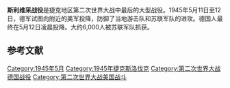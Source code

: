 {{Infobox military conflict
|partof = [[第二次世界大战|第二次世界大战]]中[[苏德战争|苏德战争]]
| image = Památník Milín (1).jpg
| image_size = 250
|caption = 斯利维采附近的纪念馆
|date = 1945年5月11日至12日
|place = [[波希米亚|波希米亚]]{{tsl|en|Milín|米林 (捷克)|米林}}附近的斯利维采
|result = Allied victory
|combatant1 = {{flag|Soviet Union|1936}}<br>{{flag|Czechoslovakia}}<ref>{{cite web|url=http://www.dsphoto.cz/index.php/fotovypravyclanky/75-slivice2009.html |title=Archived copy |accessdate=2010-09-19 |archiveurl=https://web.archive.org/web/20110718171303/http://www.dsphoto.cz/index.php/fotovypravyclanky/75-slivice2009.html |archivedate=2011-07-18 }} in czech</ref><ref>http://zpravy.idnes.cz/vybuch-amputoval-dlan-ucastnikovi-rekonstrukce-bitvy-u-slivice-pxq-/krimi.asp?c=A090509_124113_krimi_jte {{Wayback|url=http://zpravy.idnes.cz/vybuch-amputoval-dlan-ucastnikovi-rekonstrukce-bitvy-u-slivice-pxq-/krimi.asp?c=A090509_124113_krimi_jte |date=20090514053605 }} in Czech</ref><br>{{flag|United States|1912}}
|combatant2 = {{flagcountry|Nazi Germany}}
|commander1 = {{flagicon|Soviet Union|1936}} {{tsl|ru|Серёгин, Иван Федотович|伊万·费多托维奇·谢廖金}} <br> {{flagicon|United States|1912}} [[斯塔福德·勒罗伊·欧文|斯塔福德·勒罗伊·欧文]]
|commander2 = {{flagicon|Nazi Germany}} [[Carl_Friedrich_von_Pückler-Burghauss|Carl Friedrich von Pückler-Burghauss]]{{KIA|Suicide}}
|strength1 = 不明
|strength2 = 约7,000人
|casualties1 = {{flagicon|USSR}}: 约60人死亡{{fact|date=May 2019}}<br>13名游击队员死亡{{fact|date=May 2019}}
|casualties2 = 约1,000人死亡{{fact|date=May 2019}}<br>约6，000人被俘
}}
'''斯利维采战役'''是捷克地区第二次世界大战中最后的大型战役。1945年5月11日至12日，德军试图向附近的美军投降，防御了当地游击队和苏联军队的进攻。德国人最终在5月12日凌晨投降。大约6,000人被苏联军队抓获。

==参考文献==
{{reflist}}

{{小作品}}
[[Category:1945年5月|Category:1945年5月]]
[[Category:1945年捷克斯洛伐克|Category:1945年捷克斯洛伐克]]
[[Category:第二次世界大战德国战役|Category:第二次世界大战德国战役]]
[[Category:第二次世界大战美国战斗|Category:第二次世界大战美国战斗]]